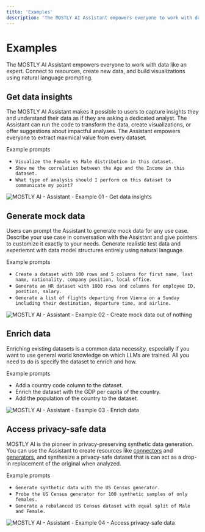 ```yaml
---
title: 'Examples'
description: 'The MOSTLY AI Assistant empowers everyone to work with data like an expert. Connect to resources, create new data, and build visualizations using natural language prompting.'
---
```



# Examples

The MOSTLY AI Assistant empowers everyone to work with data like an expert. Connect to resources, create new data, and build visualizations using natural language prompting.

## Get data insights

The MOSTLY AI Assistant makes it possible to users to capture insights they and understand their data as if they are asking a dedicated analyst. The Assistant can run the code to transform the data, create visualizations, or offer suggestions about impactful analyses. The Assistant empowers everyone to extract maxmical value from every dataset.

Example prompts

- `Visualize the Female vs Male distribution in this dataset.`
- `Show me the correlation between the Age and the Income in this dataset.`
- `What type of analysis should I perform on this dataset to communicate my point?`

<Image src="/docimages/assistant/example-01-data-insights.webp" alt="MOSTLY AI - Assistant - Example 01 - Get data insights" width={800} height={400} />

## Generate mock data

Users can prompt the Assistant to generate mock data for any use case. Describe your use case in conversation with the Assistant and give pointers to customize it exactly to your needs. Generate realistic test data and experiemnt with data model structures entirely using natural language.

Example prompts

- `Create a dataset with 100 rows and 5 columns for first name, last name, nationality, company position, local office.`
- `Generate an HR dataset with 1000 rows and columns for employee ID, position, salary.`
- `Generate a list of flights departing from Vienna on a Sunday including their destination, departure time, and airline.`

<Image src="/docimages/assistant/example-02-mock-data.webp" alt="MOSTLY AI - Assistant - Example 02 - Create mock data out of nothing" width={800} height={400} />

## Enrich data

Enriching existing datasets is a common data necessity, especially if you want to use general world knowledge on which LLMs are trained. All you need to do is specify the dataset to enrich and how.

Example prompts

- Add a country code column to the dataset.
- Enrich the dataset with the GDP per capita of the country.
- Add the population of the country to the dataset.

<Image src="/docimages/assistant/example-03-enrich-data.webp" alt="MOSTLY AI - Assistant - Example 03 - Enrich data" width={800} height={400} />

## Access privacy-safe data

MOSTLY AI is the pioneer in privacy-preserving synthetic data generation. You can use the Assistant to create resources like [connectors](/connectors) and [generators](/generators), and synthesize a privacy-safe dataset that is can act as a drop-in replacement of the original when analyzed.

Example prompts

- `Generate synthetic data with the US Census generator.`
- `Probe the US Census generator for 100 synthetic samples of only females.`
- `Generate a rebalanced US Census dataset with equal split of Male and Female.`

<Image src="/docimages/assistant/example-04-synthetic-data-equal-male-female.webp" alt="MOSTLY AI - Assistant - Example 04 - Access privacy-safe data" width={800} height={400} />

